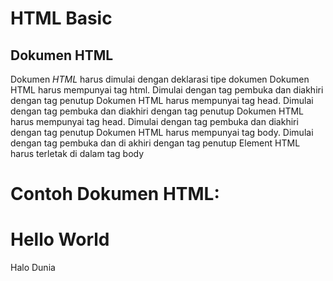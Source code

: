 # HTML Basic
## Dokumen HTML

Dokumen *HTML* harus dimulai dengan deklarasi tipe dokumen <!DOCTYPE html>
Dokumen HTML harus mempunyai tag html. Dimulai dengan tag pembuka <html> dan diakhiri dengan tag penutup </html>
Dokumen HTML harus mempunyai tag head. Dimulai dengan tag pembuka <head> dan  diakhiri dengan tag penutup </html>
Dokumen HTML harus mempunyai tag head. Dimulai dengan tag pembuka <head> dan diakhiri dengan tag penutup </head>
Dokumen HTML harus mempunyai tag body. Dimulai dengan tag pembuka <body> dan di akhiri dengan tag penutup </body>
Element HTML harus terletak di dalam tag body

# Contoh Dokumen HTML:

<!DOCTYPE html>
<html lang="en">
 <head>
 <meta charset="UTF-8" />
 <meta http-equiv="X-UA-Compatible" content="IE=edge" />
 <meta name="viewport" content="width=device-width, initial-scale=1.0" />
 <title>Hello World</title>
 </head>
 <body>
 <!--Masukan Element HTML di dalam tag body -->
 <h1>Hello World</h1>
 <p>Halo Dunia</p>
 </body>
</html>
